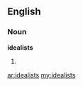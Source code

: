 ==English==

===Noun===
'''idealists'''

# {{plural of|[[idealist]]}}

[[ar:idealists]]
[[my:idealists]]